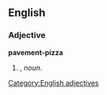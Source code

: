 ==English==

===Adjective===
'''pavement-pizza'''

# {{form of|Attributive form|[[pavement pizza]]|nodot=1}}, ''noun''.
#:''{{{2|&nbsp;}}}''
[[Category:English adjectives]]